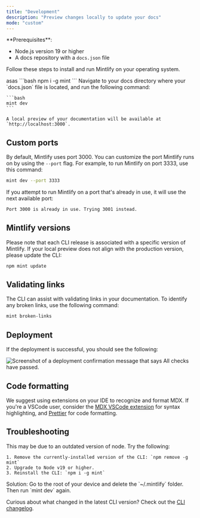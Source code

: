 ```yaml
---
title: "Development"
description: "Preview changes locally to update your docs"
mode: "custom"
---
```


<Info>
  **Prerequisites**:

  - Node.js version 19 or higher
  - A docs repository with a `docs.json` file
</Info>

Follow these steps to install and run Mintlify on your operating system.

<Card title="New Card" icon="sparkles">
  
</Card>

<Steps>
  <Step title="New Step">
    asas
  </Step>
</Steps>

<Steps>
  <Step title="Install the Mintlify CLI">
    ```bash
    npm i -g mint
    ```
  </Step>
  <Step title="Preview locally">
    Navigate to your docs directory where your `docs.json` file is located, and run the following command:

    ```bash
    mint dev
    ```

    A local preview of your documentation will be available at `http://localhost:3000`.
  </Step>
</Steps>

## Custom ports

By default, Mintlify uses port 3000. You can customize the port Mintlify runs on by using the `--port` flag. For example, to run Mintlify on port 3333, use this command:

```bash
mint dev --port 3333
```

If you attempt to run Mintlify on a port that's already in use, it will use the next available port:

```md
Port 3000 is already in use. Trying 3001 instead.
```

## Mintlify versions

Please note that each CLI release is associated with a specific version of Mintlify. If your local preview does not align with the production version, please update the CLI:

```bash
npm mint update
```

## Validating links

The CLI can assist with validating links in your documentation. To identify any broken links, use the following command:

```bash
mint broken-links
```

## Deployment

If the deployment is successful, you should see the following:

<Frame>
  <img
    src="/images/checks-passed.png"
    alt="Screenshot of a deployment confirmation message that says All checks have passed."
    style={{ borderRadius:"0.5rem" }}
  />
</Frame>

## Code formatting

We suggest using extensions on your IDE to recognize and format MDX. If you're a VSCode user, consider the [MDX VSCode extension](https://marketplace.visualstudio.com/items?itemName=unifiedjs.vscode-mdx) for syntax highlighting, and [Prettier](https://marketplace.visualstudio.com/items?itemName=esbenp.prettier-vscode) for code formatting.

## Troubleshooting

<AccordionGroup>
  <Accordion title='Error: Could not load the "sharp" module using the darwin-arm64 runtime'>
    This may be due to an outdated version of node. Try the following:

    1. Remove the currently-installed version of the CLI: `npm remove -g mint`
    2. Upgrade to Node v19 or higher.
    3. Reinstall the CLI: `npm i -g mint`
  </Accordion>
  <Accordion title="Issue: Encountering an unknown error">
    Solution: Go to the root of your device and delete the `~/.mintlify` folder. Then run `mint dev` again.
  </Accordion>
</AccordionGroup>

Curious about what changed in the latest CLI version? Check out the [CLI changelog](https://www.npmjs.com/package/mintlify?activeTab=versions).